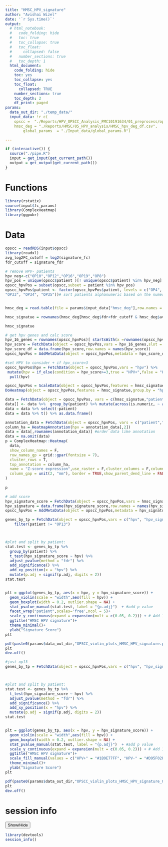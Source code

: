 ```yaml
---
title: "HMSC_HPV_signature"
author: "Avishai Wizel"
date: '`r Sys.time()`'
output:
  # html_notebook: 
  #   code_folding: hide
  #   toc: true
  #   toc_collapse: true
  #   toc_float:
  #     collapsed: false
  #   number_sections: true
  #   toc_depth: 1
  html_document: 
    code_folding: hide
    toc: yes
    toc_collapse: yes
    toc_float: 
      collapsed: TRUE
    number_sections: true
    toc_depth: 2
    df_print: paged
params: 
  data_out_dir: "./temp_data/" 
  input_data: !r c(
    opscc =  "./Reports/HPV_OPSCC_Analysis_PMC10191634/01_preprocess/opscc_suerat.RDS",
    hmsc_deg = "./Reports/HMSC/05_HPV_analysis/HMSC_hpv_deg_df.csv",
        global_params  = "./Input_data/global_params.R")

---
```





```r
if (interactive()) {
  source("./pipe.R")
  input = get_input(get_current_path())
  output = get_output(get_current_path())
}
```


# Functions

```r
library(rstatix)
source(input$fc_params)
library(ComplexHeatmap)
library(ggpubr)

```

# Data

```r
opscc = readRDS(input$opscc)
library(readxl)
avg_log2FC_cutoff = log2(signature_fc)
fdr_cutoff = signature_fdr

# remove HPV- patients
hpv_neg<-c("OP10","OP12","OP16","OP19","OP8")
hpv_pos = unique(opscc$patient )[! unique(opscc$patient) %in% hpv_neg]
opscc_hpvPos = subset(opscc,subset = patient %in% hpv_pos)
opscc_hpvPos$patient <- factor(opscc_hpvPos$patient, levels = c("OP4", "OP5", "OP6", "OP9", "OP13", "OP14", "OP17", "OP20",
"OP33", "OP34", "OP35"))# sort patients alphanumeric based on the numeric part


hmsc_deg = read.table(file = params$input_data["hmsc_deg"],row.names = 1,sep = ",",header = T)

hmsc_signatue = rownames(hmsc_deg[hmsc_deg$fdr<fdr_cutoff & hmsc_deg$avg_log2FC>avg_log2FC_cutoff,])

hmsc_signatue
```


```r
# get hpv genes and calc score
hpv_16_genes = rownames(opscc_hpvPos)[ startsWith(x =rownames(opscc_hpvPos),prefix =  "HPV16")]
hpv_score = FetchData(object = opscc_hpvPos,vars = hpv_16_genes,slot = "counts") %>% rowSums()
hpv_score_df = data.frame(hpv_score,row.names = names(hpv_score))
opscc_hpvPos = AddMetaData(object = opscc_hpvPos,metadata = hpv_score_df)
```

```r

#set HPV to consider + if hpv_score>3
opscc_hpvPos$hpv = FetchData(object = opscc_hpvPos,vars = "hpv") %>%
 mutate(hpv = if_else(condition = hpv_score>=3,true = "HPV+",false = "HPV-")) %>% 
  pull(hpv)

```


```r
opscc_hpvPos = ScaleData(object = opscc_hpvPos,features = hmsc_signatue)
DoHeatmap(object = opscc_hpvPos,features = hmsc_signatue,group.by = "hpv")
```
```r
data = FetchData(object = opscc_hpvPos, vars = c(hmsc_signatue,"patient"))
data[] <- data %>%  group_by(patient) %>% mutate(across(is.numeric, ~ as.numeric(scale(.)))) %>% ungroup() 
data = data %>% select(-patient) 
data = data %>% t() %>% as.data.frame()

annotation_data = FetchData(object = opscc_hpvPos, vars = c("patient","hpv")) %>% dplyr::arrange(patient,hpv)
column_ha = HeatmapAnnotation(hpv = annotation_data[,2])
data = data[,rownames(annotation_data)] #order data like annotation
data = na.omit(data)
p = ComplexHeatmap::Heatmap(
  data,
  show_column_names = F,
  row_names_gp = grid::gpar(fontsize = 7),
  cluster_rows = T,
  top_annotation = column_ha,
  name = "Z-score expression",use_raster = F,cluster_columns = F,column_split   = annotation_data$patient,
  column_gap = unit(2, "mm"), border = TRUE,show_parent_dend_line = FALSE, show_column_dend = FALSE,cluster_column_slices = F
)
  
p
```
```r

# add score
hpv_signature_score = FetchData(object = opscc_hpvPos,vars = hmsc_signatue,slot = "data") %>% rowMeans()
hpv_signature = data.frame(hpv_signature_score,row.names = names(hpv_signature_score))
opscc_hpvPos = AddMetaData(object = opscc_hpvPos,metadata = hpv_signature)

```


```r

genes_by_tp = FetchData(object = opscc_hpvPos,vars = c("hpv", "hpv_signature_score","patient"),slot = "data") %>%
    filter(patient != "OP13") 



#plot and split by patient:
stat.test <- genes_by_tp %>%
  group_by(patient) %>% 
  t_test(hpv_signature_score ~ hpv) %>%
  adjust_pvalue(method = "fdr") %>%
  add_significance() %>%
  add_xy_position(x = "hpv") %>%
  mutate(p.adj = signif(p.adj, digits = 2))
stat.test


plt = ggplot(genes_by_tp, aes(x = hpv, y = hpv_signature_score)) +
  geom_violin(scale = "width",aes(fill = hpv)) +
  geom_boxplot(width = 0.2, outlier.shape = NA) +
  stat_pvalue_manual(stat.test, label = "{p.adj}")  + #add p value
  facet_wrap("patient",scales='free',ncol = 5)+
  scale_y_continuous(expand = expansion(mult = c(0.05, 0.2))) + # Add 10% spaces between the p-value labels and the plot border
  ggtitle("HMSC HPV signature")+
  theme_minimal()+
  ylab("Signature Score")
plt
```



```r
pdf(paste0(params$data_out_dir,"OPSCC_violin_plots_HMSC_HPV_signature.pdf"),height = 4,width = 10)
plt
dev.off()
```

```r
#just op13
genes_by_tp = FetchData(object = opscc_hpvPos,vars = c("hpv", "hpv_signature_score","patient"),slot = "data") %>% filter (patient == "OP13")



#plot and split by patient:
stat.test <- genes_by_tp %>%
  t_test(hpv_signature_score ~ hpv) %>%
  adjust_pvalue(method = "fdr") %>%
  add_significance() %>%
  add_xy_position(x = "hpv") %>%
  mutate(p.adj = signif(p.adj, digits = 2))
stat.test


plt = ggplot(genes_by_tp, aes(x = hpv, y = hpv_signature_score)) +
  geom_violin(scale = "width",aes(fill = hpv)) +
  geom_boxplot(width = 0.2, outlier.shape = NA) +
  stat_pvalue_manual(stat.test, label = "{p.adj}")  + #add p value
  scale_y_continuous(expand = expansion(mult = c(0.05, 0.2))) + # Add 10% spaces between the p-value labels and the plot border
  ggtitle("HMSC HPV signature")+
  scale_fill_manual(values = c("HPV+" = "#1B9E77FF", "HPV-" = "#D95F02FF"))+
  theme_minimal()+
  ylab("Signature Score")
plt
```
```r
pdf(paste0(params$data_out_dir,"OPSCC_violin_plots_HMSC_HPV_signature_OP13.pdf"))
plt
dev.off()
```

# session info
<button class="btn btn-primary" data-toggle="collapse" data-target="#BlockName"> Show/Hide </button>  
<div id="BlockName" class="collapse">  
```r
library(devtools)
session_info()
```

</div>